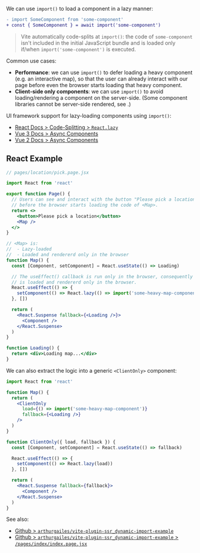 
We can use `import()` to load a component in a lazy manner:

```diff
- import SomeComponent from 'some-component'
+ const { SomeComponent } = await import('some-component')
```

> Vite automatically code-splits at `import()`: the code of `some-component` isn't included in the initial JavaScript bundle and
> is loaded only if/when `import('some-component')` is executed.

Common use cases:
 - **Performance**: we can use `import()` to defer loading a heavy component (e.g. an interactive map), so that the user can already interact with our page before even the browser starts loading that heavy component.
 - **Client-side only components**: we can use `import()` to avoid loading/rendering a component on the server-side. (Some component libraries cannot be server-side rendered, see <Link href="/client-only-components" />.)

UI framework support for lazy-loading components using `import()`:
 - [React Docs > Code-Splitting > `React.lazy`](https://reactjs.org/docs/code-splitting.html#reactlazy)
 - [Vue 3 Docs > Async Components](https://v3.vuejs.org/guide/component-dynamic-async.html#async-components)
 - [Vue 2 Docs > Async Components](https://vuejs.org/v2/guide/components-dynamic-async.html)


## React Example

```jsx
// pages/location/pick.page.jsx

import React from 'react'

export function Page() {
  // Users can see and interact with the button "Please pick a location"
  // before the browser starts loading the code of <Map>.
  return <>
    <button>Please pick a location</button>
    <Map />
  </>
}

// <Map> is:
//  - Lazy-loaded
//  - Loaded and rendererd only in the browser
function Map() {
  const [Component, setComponent] = React.useState(() => Loading)

  // The useEffect() callback is run only in the browser, consequently the map component
  // is loaded and rendererd only in the browser.
  React.useEffect(() => {
    setComponent(() => React.lazy(() => import('some-heavy-map-component')))
  }, [])

  return (
    <React.Suspense fallback={<Loading />}>
      <Component />
    </React.Suspense>
  )
}

function Loading() {
  return <div>Loading map...</div>
}
```

We can also extract the logic into a generic `<ClientOnly>` component:

```jsx
import React from 'react'

function Map() {
  return (
    <ClientOnly
      load={() => import('some-heavy-map-component')}
      fallback={<Loading />}
    />
  )
}

function ClientOnly({ load, fallback }) {
  const [Component, setComponent] = React.useState(() => fallback)

  React.useEffect(() => {
    setComponent(() => React.lazy(load))
  }, [])

  return (
    <React.Suspense fallback={fallback}>
      <Component />
    </React.Suspense>
  )
}
```

See also:
 - [Github > `arthurgailes/vite-plugin-ssr_dynamic-import-example`](https://github.com/arthurgailes/vite-plugin-ssr_dynamic-import-example)
 - [Github > `arthurgailes/vite-plugin-ssr_dynamic-import-example` > `/pages/index/index.page.jsx`](https://github.com/arthurgailes/vite-plugin-ssr_dynamic-import-example/blob/ecf7cda9beac5cae7b0eb642bd77d25f71e0f2e5/pages/index/index.page.jsx#L20-L35)

